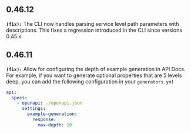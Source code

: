 ## 0.46.12
**`(fix):`** The CLI now handles parsing service level path parameters with descriptions.
This fixes a regression introduced in the CLI since versions 0.45.x.


## 0.46.11
**`(fix):`** Allow for configuring the depth of example generation in API Docs. For example,
if you want to generate optional properties that are 5 levels deep, you can add
the following configuration in your `generators.yml`

```yml generators.yml
api:
  specs:
    - openapi: ./openapi.json
      settings:
        example-generation:
          response:
            max-depth: 10
```


